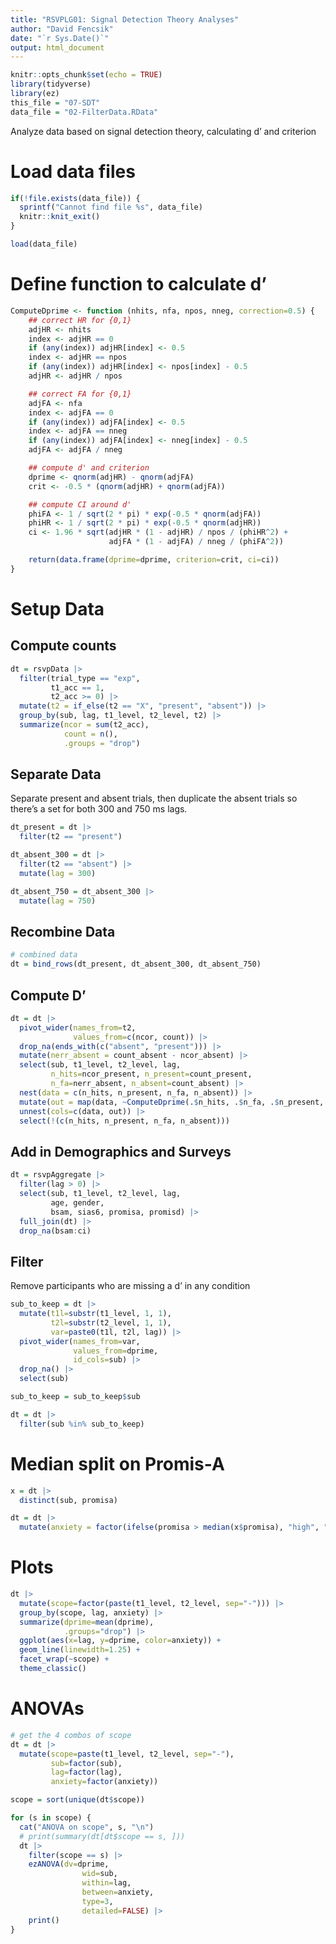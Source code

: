 ```yaml
---
title: "RSVPLG01: Signal Detection Theory Analyses"
author: "David Fencsik"
date: "`r Sys.Date()`"
output: html_document
---
```


```r
knitr::opts_chunk$set(echo = TRUE)
library(tidyverse)
library(ez)
this_file = "07-SDT"
data_file = "02-FilterData.RData"
```

Analyze data based on signal detection theory, calculating d' and criterion

# Load data files

```r
if(!file.exists(data_file)) {
  sprintf("Cannot find file %s", data_file)
  knitr::knit_exit()
}
```

```r
load(data_file)
```

# Define function to calculate d'

```r
ComputeDprime <- function (nhits, nfa, npos, nneg, correction=0.5) {
    ## correct HR for {0,1}
    adjHR <- nhits
    index <- adjHR == 0
    if (any(index)) adjHR[index] <- 0.5
    index <- adjHR == npos
    if (any(index)) adjHR[index] <- npos[index] - 0.5
    adjHR <- adjHR / npos

    ## correct FA for {0,1}
    adjFA <- nfa
    index <- adjFA == 0
    if (any(index)) adjFA[index] <- 0.5
    index <- adjFA == nneg
    if (any(index)) adjFA[index] <- nneg[index] - 0.5
    adjFA <- adjFA / nneg

    ## compute d' and criterion
    dprime <- qnorm(adjHR) - qnorm(adjFA)
    crit <- -0.5 * (qnorm(adjHR) + qnorm(adjFA))

    ## compute CI around d'
    phiFA <- 1 / sqrt(2 * pi) * exp(-0.5 * qnorm(adjFA))
    phiHR <- 1 / sqrt(2 * pi) * exp(-0.5 * qnorm(adjHR))
    ci <- 1.96 * sqrt(adjHR * (1 - adjHR) / npos / (phiHR^2) +
                      adjFA * (1 - adjFA) / nneg / (phiFA^2))

    return(data.frame(dprime=dprime, criterion=crit, ci=ci))
}
```

# Setup Data

## Compute counts

```r
dt = rsvpData |>
  filter(trial_type == "exp",
         t1_acc == 1,
         t2_acc >= 0) |>
  mutate(t2 = if_else(t2 == "X", "present", "absent")) |>
  group_by(sub, lag, t1_level, t2_level, t2) |>
  summarize(ncor = sum(t2_acc),
            count = n(),
            .groups = "drop")
```

## Separate Data

Separate present and absent trials, then duplicate the absent trials so there's a set for both 300 and 750 ms lags.

```r
dt_present = dt |>
  filter(t2 == "present")

dt_absent_300 = dt |>
  filter(t2 == "absent") |>
  mutate(lag = 300)

dt_absent_750 = dt_absent_300 |>
  mutate(lag = 750)
```

## Recombine Data

```r
# combined data
dt = bind_rows(dt_present, dt_absent_300, dt_absent_750)
```

## Compute D'

```r
dt = dt |>
  pivot_wider(names_from=t2,
              values_from=c(ncor, count)) |>
  drop_na(ends_with(c("absent", "present"))) |>
  mutate(nerr_absent = count_absent - ncor_absent) |>
  select(sub, t1_level, t2_level, lag,
         n_hits=ncor_present, n_present=count_present,
         n_fa=nerr_absent, n_absent=count_absent) |>
  nest(data = c(n_hits, n_present, n_fa, n_absent)) |>
  mutate(out = map(data, ~ComputeDprime(.$n_hits, .$n_fa, .$n_present, .$n_absent))) |>
  unnest(cols=c(data, out)) |>
  select(!(c(n_hits, n_present, n_fa, n_absent)))
```

## Add in Demographics and Surveys

```r
dt = rsvpAggregate |>
  filter(lag > 0) |>
  select(sub, t1_level, t2_level, lag,
         age, gender,
         bsam, sias6, promisa, promisd) |>
  full_join(dt) |>
  drop_na(bsam:ci)
```

## Filter

Remove participants who are missing a d' in any condition

```r
sub_to_keep = dt |>
  mutate(t1l=substr(t1_level, 1, 1),
         t2l=substr(t2_level, 1, 1),
         var=paste0(t1l, t2l, lag)) |>
  pivot_wider(names_from=var,
              values_from=dprime,
              id_cols=sub) |>
  drop_na() |>
  select(sub)

sub_to_keep = sub_to_keep$sub

dt = dt |>
  filter(sub %in% sub_to_keep)
```

# Median split on Promis-A

```r
x = dt |>
  distinct(sub, promisa)

dt = dt |>
  mutate(anxiety = factor(ifelse(promisa > median(x$promisa), "high", "low")))
```

# Plots

```r
dt |>
  mutate(scope=factor(paste(t1_level, t2_level, sep="-"))) |>
  group_by(scope, lag, anxiety) |>
  summarize(dprime=mean(dprime),
            .groups="drop") |>  
  ggplot(aes(x=lag, y=dprime, color=anxiety)) +
  geom_line(linewidth=1.25) +
  facet_wrap(~scope) +
  theme_classic()
```

# ANOVAs

```r
# get the 4 combos of scope
dt = dt |>
  mutate(scope=paste(t1_level, t2_level, sep="-"),
         sub=factor(sub),
         lag=factor(lag),
         anxiety=factor(anxiety))

scope = sort(unique(dt$scope))

for (s in scope) {
  cat("ANOVA on scope", s, "\n")
  # print(summary(dt[dt$scope == s, ]))
  dt |>
    filter(scope == s) |>
    ezANOVA(dv=dprime,
                wid=sub,
                within=lag,
                between=anxiety,
                type=3,
                detailed=FALSE) |>
    print()
}
```
